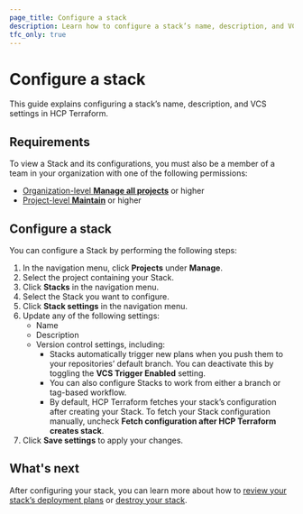 ```yaml
---
page_title: Configure a stack
description: Learn how to configure a stack’s name, description, and VCS settings in HCP Terraform.
tfc_only: true
---
```


# Configure a stack

This guide explains configuring a stack’s name, description, and VCS settings in HCP Terraform.

## Requirements

To view a Stack and its configurations, you must also be a member of a team in your organization with one of the following permissions:

* [Organization-level **Manage all projects**](/terraform/cloud-docs/users-teams-organizations/permissions#manage-all-projects) or higher  
* [Project-level **Maintain**](/terraform/cloud-docs/users-teams-organizations/permissions#maintain) or higher

## Configure a stack

You can configure a Stack by performing the following steps:

1. In the navigation menu, click **Projects** under **Manage**.  
1. Select the project containing your Stack.  
1. Click **Stacks** in the navigation menu.  
1. Select the Stack you want to configure.  
1. Click **Stack settings** in the navigation menu.  
1. Update any of the following settings:  
   * Name   
   * Description  
   * Version control settings, including:
        * Stacks automatically trigger new plans when you push them to your repositories’ default branch. You can deactivate this by toggling the **VCS Trigger Enabled** setting.  
        * You can also configure Stacks to work from either a branch or tag-based workflow.   
        * By default, HCP Terraform fetches your stack’s configuration after creating your Stack. To fetch your Stack configuration manually, uncheck **Fetch configuration after HCP Terraform creates stack**.  
1. Click **Save settings** to apply your changes.

## What's next
After configuring your stack, you can learn more about how to [review your stack’s deployment plans](/terraform/cloud-docs/stacks/deploy/plans) or [destroy your stack](/terraform/cloud-docs/stacks/destroy).
